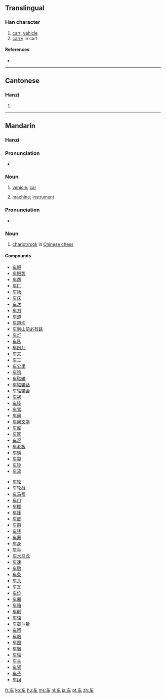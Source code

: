 {{also|車}}
==Translingual==

===Han character===
{{Han char|rn=159|rad=车|as=00|sn=4|four=|canj=大手 (KQ)}}

# [[cart]], [[vehicle]]
# [[carry]] in cart

====References====
* {{Han ref|kx=1250.241|hdz=53511.020|uh=8F66|ud=36710}}

----

==Cantonese==

===Hanzi===
{{yue-hanzi|jyut=[[ce1]], [[geoi1]]|y=[[che1]], [[geui1]]|tra=車}}

# {{defn|Cantonese}}

----

==Mandarin==

===Hanzi===
{{cmn-hanzi|tra=車|pin=[[chē]] ([[che1]]), [[jū]] ([[ju1]])|wg=[[ch'e1|ch'e<sup>1</sup>]]}}

===Pronunciation===
*{{IPA|[ tʂʰə˥˥ ]}}

===Noun===
{{cmn-noun|s|pin=chē|pint=che1|tra=車|sim=车|rs=车00}}

# {{Beginning Mandarin|lang=zh-cn|skey=che1}} [[vehicle]]; [[car]]
# {{Beginning Mandarin|lang=zh-cn|skey=che1}} [[machine]]; [[instrument]]

===Pronunciation===
*{{IPA|[ tɕy˥˥ ]}}

===Noun===
{{cmn-noun|s|pin=jū|pint=ju1|tra=[[車]] or [[俥]]|sim=车|rs=车00}}

# [[w:Chinese_chess#Chariot.2FRook|chariot/rook]] in [[w:Xiangqi|Chinese chess]]

====Compounds====
{{top2}}
* [[车把]]
* [[车把势]]
* [[车帮]]
* [[车厂]]
* [[车场]]
* [[车床]]
* [[车次]]
* [[车刀]]
* [[车道]]
* [[车道沟]]
* [[车到山前必有路]]
* [[车灯]]
* [[车队]]
* [[车份儿]]
* [[车夫]]
* [[车工]]
* [[车公里]]
* [[车钩]]
* [[车轱辘]]
* [[车轱辘话]]
* [[车轱辘会]]
* [[车祸]]
* [[车技]]
* [[车驾]]
* [[车间]]
* [[车间文学]]
* [[车库]]
* [[车筐]]
* [[车况]]
* [[车老板]]
* [[车辆]]
* [[车裂]]
* [[车铃]]
* [[车流]]
{{mid2}}
* [[车轮]]
* [[车轮战]]
* [[车马费]]
* [[车门]]
* [[车棚]]
* [[车篷]]
* [[车皮]]
* [[车前]]
* [[车钱]]
* [[车圈]]
* [[车身]]
* [[车手]]
* [[车水马龙]]
* [[车速]]
* [[车胎]]
* [[车条]]
* [[车头]]
* [[车瓦]]
* [[车位]]
* [[车厢]]
* [[车箱]]
* [[车削]]
* [[车辕]]
* [[车载斗量]]
* [[车闸]]
* [[车站]]
* [[车照]]
* [[车辙]]
* [[车轴]]
* [[车主]]
* [[车资]]
* [[车子]]
* [[车组]]
{{bottom}}

[[fr:车]]
[[ko:车]]
[[hu:车]]
[[ms:车]]
[[nl:车]]
[[ja:车]]
[[pt:车]]
[[zh:车]]